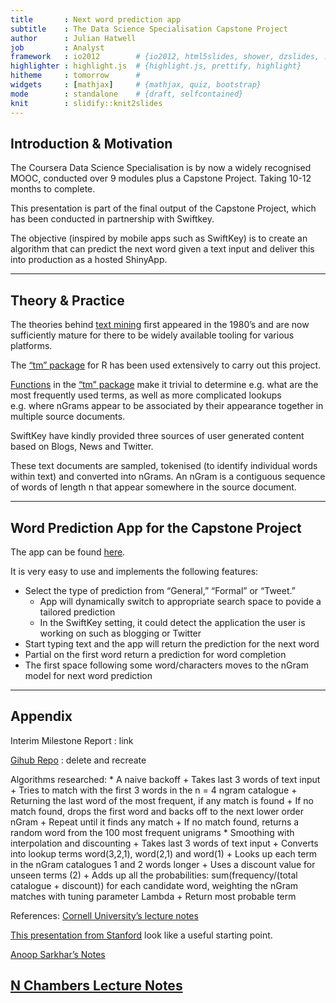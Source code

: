 ```yaml
---
title       : Next word prediction app
subtitle    : The Data Science Specialisation Capstone Project
author      : Julian Hatwell
job         : Analyst
framework   : io2012        # {io2012, html5slides, shower, dzslides, ...}
highlighter : highlight.js  # {highlight.js, prettify, highlight}
hitheme     : tomorrow      # 
widgets     : [mathjax]     # {mathjax, quiz, bootstrap}
mode        : standalone    # {draft, selfcontained}
knit        : slidify::knit2slides
--- 
```


## Introduction & Motivation

The Coursera Data Science Specialisation is by now a widely recognised MOOC, conducted over 9 modules plus a Capstone Project. Taking 10-12 months to complete.

This presentation is part of the final output of the Capstone Project, which has been conducted in partnership with Swiftkey.

The objective (inspired by mobile apps such as SwiftKey) is to create an algorithm that can predict the next word given a text input and deliver this into production as a hosted ShinyApp.

---
 
## Theory & Practice

The theories behind [text mining](https://en.wikipedia.org/wiki/Text_mining) first appeared in the 1980's and are now sufficiently mature for there to be widely available tooling for various platforms. 

The ["tm" package](https://cran.r-project.org/web/packages/tm/index.html) for R has been used extensively to carry out this project.

[Functions](https://cran.r-project.org/web/packages/tm/vignettes/tm.pdf) in the ["tm" package](https://cran.r-project.org/web/packages/tm/index.html) make it trivial to determine e.g. what are the most frequently used terms, as well as more complicated lookups e.g. where nGrams appear to be associated by their appearance together in multiple source documents.

SwiftKey have kindly provided three sources of user generated content based on Blogs, News and Twitter.

These text documents are sampled, tokenised (to identify individual words within text) and converted into nGrams. An nGram is a contiguous sequence of words of length n that appear somewhere in the source document.

---

## Word Prediction App for the Capstone Project

The app can be found [here](https://julianhatwell.shinyapps.io/wordpredict). 

It is very easy to use and implements the following features:

* Select the type of prediction from "General," "Formal" or "Tweet."
    + App will dynamically switch to appropriate search space to povide a tailored prediction
    + In the SwiftKey setting, it could detect the application the user is working on such as blogging or Twitter
* Start typing text and the app will return the prediction for the next word
* Partial on the first word return a prediction for word completion
* The first space following some word/characters moves to the nGram model for next word prediction

---

## Appendix

Interim Milestone Report : link

[Gihub Repo](https://github.com/julianhatwell/SK_Cap) : delete and recreate

Algorithms researched:
* A naive backoff
    + Takes last 3 words of text input
    + Tries to match with the first 3 words in the n = 4 ngram catalogue
    + Returning the last word of the most frequent, if any match is found
    + If no match found, drops the first word and backs off to the next lower order nGram
    + Repeat until it finds any match
    + If no match found, returns a random word from the 100 most frequent unigrams
* Smoothing with interpolation and discounting
    + Takes last 3 words of text input
    + Converts into lookup terms word(3,2,1), word(2,1) and word(1)
    + Looks up each term in the nGram catalogues 1 and 2 words longer
    + Uses a discount value for unseen terms (2)
    + Adds up all the probabilities: sum(frequency/(total catalogue + discount)) for each candidate word, weighting the nGram matches with tuning parameter Lambda
    + Return most probable term

References:
[Cornell University's lecture notes ](http://www.cs.cornell.edu/courses/cs4740/2014sp/lectures.htm)

[This presentation from Stanford](http://nlp.stanford.edu/~wcmac/papers/20050421-smoothing-tutorial.pdf) look like a useful starting point.

[Anoop Sarkhar's Notes](http://anoopsarkar.github.io/nlp-class/assets/slides/lm.pdf)

[N Chambers Lecture Notes](http://www.usna.edu/Users/cs/nchamber/courses/nlp/f12/slides/set4-smoothing.pdf)
---